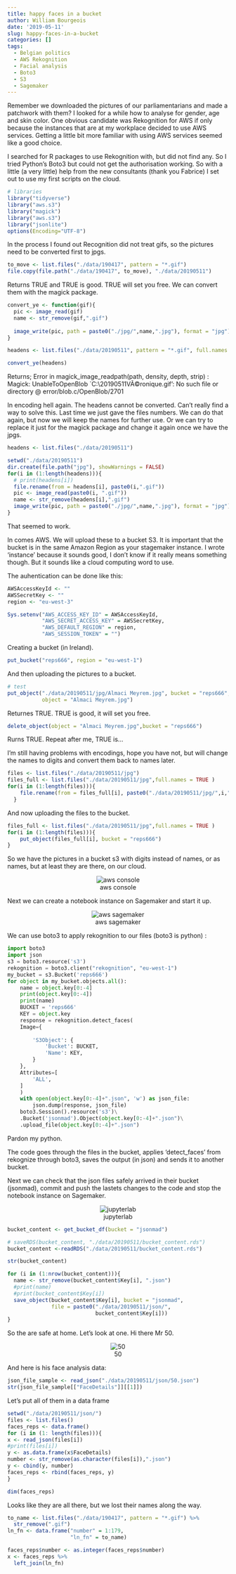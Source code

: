 ```yaml
---
title: happy faces in a bucket
author: William Bourgeois
date: '2019-05-11'
slug: happy-faces-in-a-bucket
categories: []
tags:
  - Belgian politics
  - AWS Rekognition
  - Facial analysis
  - Boto3
  - S3
  - Sagemaker
---
```


Remember we downloaded the pictures of our parliamentarians and made a patchwork with them? I looked for a while how to analyse for gender, age and skin color. One obvious candidate was Rekognition for AWS if only because the instances that are at my workplace decided to use AWS services. Getting a little bit more familiar with using AWS services seemed like a good choice. 

I searched for R packages to use Rekognition with, but did not find any. So I tried Python's Boto3 but could not get the authorisation working. So with a little (a very little) help from the new consultants (thank you Fabrice) I set out to use my first scripts on the cloud.

```r
# libraries
library("tidyverse")
library("aws.s3")
library("magick")
library("aws.s3")
library("jsonlite")
options(Encoding="UTF-8")
```

In the process I found out Recognition did not treat gifs, so the pictures need to be converted first to jpgs.

```r
to_move <- list.files("./data/190417", pattern = "*.gif")
file.copy(file.path("./data/190417", to_move), "./data/20190511")
```

Returns TRUE and TRUE is good. TRUE will set you free. We can convert them with the magick package. 

```r
convert_ye <- function(gif){
  pic <- image_read(gif)
  name <- str_remove(gif,".gif")
  
  image_write(pic, path = paste0("./jpg/",name,".jpg"), format = "jpg")
}

headens <- list.files("./data/20190511", pattern = "*.gif", full.names = TRUE)
```

```r
convert_ye(headens)
```

Returns;
Error in magick_image_readpath(path, density, depth, strip) : Magick: UnableToOpenBlob `C:\Users\William\Documents\R\blogs\content\post\data\20190511\Caprasse VÃ©ronique.gif': No such file or directory @ error/blob.c/OpenBlob/2701

In encoding hell again. The headens cannot be converted.  Can't really find a way to solve this. Last time we just gave the files numbers. We can do that again, but now we will keep the names for further use. Or we can try to replace it just for the magick package and change it again once we have the jpgs. 

```r
headens <- list.files("./data/20190511")

setwd("./data/20190511")
dir.create(file.path("jpg"), showWarnings = FALSE)
for(i in (1:length(headens))){
  # print(headens[i])
  file.rename(from = headens[i], paste0(i,".gif"))
  pic <- image_read(paste0(i, ".gif"))
  name <- str_remove(headens[i],".gif")
  image_write(pic, path = paste0("./jpg/",name,".jpg"), format = "jpg")
}
```

That seemed to work.

In comes AWS. We will upload these to a bucket S3. It is important that the bucket is in the same Amazon Region as your stagemaker instance. I wrote 'instance' because it sounds good, I don't know if it really means something though. But it sounds like a cloud computing word to use.  

The auhentication can be done like this:

```r
AWSAccessKeyId <- ""
AWSSecretKey <- ""
region <- "eu-west-3"

Sys.setenv("AWS_ACCESS_KEY_ID" = AWSAccessKeyId,
           "AWS_SECRET_ACCESS_KEY" = AWSSecretKey,
           "AWS_DEFAULT_REGION" = region,
           "AWS_SESSION_TOKEN" = "")
```

Creating a bucket (in Ireland).

```r
put_bucket("reps666", region = "eu-west-1")
```

And then uploading the pictures to a bucket. 

```r
# test
put_object("./data/20190511/jpg/Almaci Meyrem.jpg", bucket = "reps666", 
           object = "Almaci Meyrem.jpg")
```

Returnes TRUE. TRUE is good, it will set you free.

```r
delete_object(object = "Almaci Meyrem.jpg",bucket = "reps666")
```

Rurns TRUE. Repeat after me, TRUE is...

I'm still having problems with encodings, hope you have not, but will change the names to digits and convert them back to names later.

```r
files <- list.files("./data/20190511/jpg")
files_full <- list.files("./data/20190511/jpg",full.names = TRUE )
for(i in (1:length(files))){
    file.rename(from = files_full[i], paste0("./data/20190511/jpg/",i,".jpg"))
  }
```

And now uploading the files to the bucket.

```r

files_full <- list.files("./data/20190511/jpg",full.names = TRUE )
for(i in (1:length(files))){
    put_object(files_full[i], bucket = "reps666")
}

```

So we have the pictures in a bucket s3 with digits instead of names, or as names, but at least they are there, on our cloud. 

<center>
![aws console](/img/20190511/Management Console.jpg)

</center>


Next we can create a notebook instance on Sagemaker and start it up. 

<center>
![aws sagemaker](/img/20190511/Amazon SageMaker.jpg)

</center>



We can use boto3 to apply rekognition to our files (boto3 is python) :

```python
import boto3
import json
s3 = boto3.resource('s3')
rekognition = boto3.client("rekognition", "eu-west-1")
my_bucket = s3.Bucket('reps666')
for object in my_bucket.objects.all():
    name = object.key[0:-4] 
    print(object.key[0:-4])
    print(name)
    BUCKET = 'reps666'
    KEY = object.key
    response = rekognition.detect_faces(
    Image={
        
        'S3Object': {
            'Bucket': BUCKET,
            'Name': KEY,
        }
    },
    Attributes=[
        'ALL',
    ]
    )
    with open(object.key[0:-4]+".json", 'w') as json_file:
        json.dump(response, json_file)
    boto3.Session().resource('s3')\
    .Bucket('jsonmad').Object(object.key[0:-4]+".json")\
    .upload_file(object.key[0:-4]+".json")
```

Pardon my python. 

The code goes through the files in the bucket, applies 'detect_faces' from rekognize through boto3, saves the output
(in json) and sends it to another bucket. 

Next we can check that the json files safely arrived in their bucket (jsonmad), commit and push the lastets changes to the code and stop the notebook instance on Sagemaker.


<center>
![jupyterlab](/img/20190511/JupyterLab.jpg)

</center>

```r
bucket_content <- get_bucket_df(bucket = "jsonmad")
```


```r
# saveRDS(bucket_content, "./data/20190511/bucket_content.rds")
bucket_content <-readRDS("./data/20190511/bucket_content.rds")
```



```r
str(bucket_content)
```


```r
for (i in (1:nrow(bucket_content))){
  name <- str_remove(bucket_content$Key[i], ".json") 
  #print(name)
  #print(bucket_content$Key[i])
  save_object(bucket_content$Key[i], bucket = "jsonmad", 
              file = paste0("./data/20190511/json/",
                            bucket_content$Key[i]))
}

```

So the are safe at home. Let's look at one. Hi there Mr 50.


<center>
![50](/img/20190511/50.gif)

</center>


And here is his face analysis data: 


```r
json_file_sample <- read_json("./data/20190511/json/50.json")
str(json_file_sample[["FaceDetails"]][[1]])
```

Let's put all of them in a data frame

```r
setwd("./data/20190511/json/")
files <- list.files()
faces_reps <- data.frame()
for (i in (1: length(files))){
x <- read_json(files[i])
#print(files[i])
y <- as.data.frame(x$FaceDetails)
number <- str_remove(as.character(files[i]),".json")
y <- cbind(y, number)
faces_reps <- rbind(faces_reps, y)
}

dim(faces_reps)
```

Looks like they are all there, but we lost their names along the way.

```r
to_name <- list.files("./data/190417", pattern = "*.gif") %>% 
  str_remove(".gif")
ln_fn <- data.frame("number" = 1:179,
                    "ln_fn" = to_name)

faces_reps$number <- as.integer(faces_reps$number)
x <- faces_reps %>% 
  left_join(ln_fn)
```

